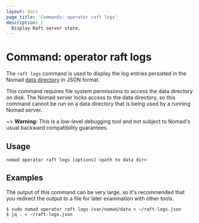 ```yaml
---
layout: docs
page_title: 'Commands: operator raft logs'
description: |
  Display Raft server state.
---
```


# Command: operator raft logs

The `raft logs` command is used to display the log entries persisted in
the Nomad [data directory] in JSON format.

This command requires file system permissions to access the data
directory on disk. The Nomad server locks access to the data
directory, so this command cannot be run on a data directory that is
being used by a running Nomad server.

~> **Warning:** This is a low-level debugging tool and not subject to
  Nomad's usual backward compatibility guarantees.

## Usage

```plaintext
nomad operator raft logs [options] <path to data dir>
```

## Examples

The output of this command can be very large, so it's recommended that
you redirect the output to a file for later examination with other
tools.

```shell-session
$ sudo nomad operator raft logs /var/nomad/data > ~/raft-logs.json
$ jq . < ~/raft-logs.json
```

[data directory]: /nomad/docs/configuration#data_dir
